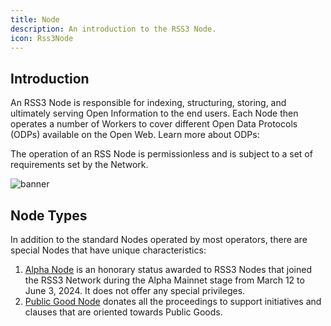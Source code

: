 ```yaml
---
title: Node
description: An introduction to the RSS3 Node.
icon: Rss3Node
---
```


## Introduction

An RSS3 Node is responsible for indexing, structuring, storing, and ultimately serving Open Information to the end users.
Each Node then operates a number of Workers to cover different Open Data Protocols (ODPs) available on the Open Web.
Learn more about ODPs:

<Card href="/guide/core/protocols/open-data-protocol" title="Open Data Protocol" description="Learn about the Open Data Protocol." />

The operation of an RSS Node is permissionless and is subject to a set of requirements set by the Network.

![banner](./assets/node-banner.png)

## Node Types

In addition to the standard Nodes operated by most operators, there are special Nodes that have unique characteristics:

1. [Alpha Node](/guide/core/concepts/node/alpha-node) is an honorary status awarded to RSS3 Nodes that joined the RSS3 Network during the Alpha Mainnet stage from March 12 to June 3, 2024. It does not offer any special privileges.
2. [Public Good Node](/guide/core/concepts/node/public-good-node) donates all the proceedings to support initiatives and clauses that are oriented towards Public Goods.
